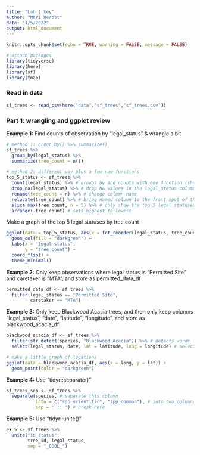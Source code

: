 ```yaml
---
title: "Lab 1 key"
author: "Mari Herbst"
date: "1/5/2022"
output: html_document
---
```


```r
knitr::opts_chunk$set(echo = TRUE, warning = FALSE, message = FALSE)

# attach packages
library(tidyverse)
library(here)
library(sf)
library(tmap)
```

### Read in data

```r
sf_trees <- read_csv(here("data","sf_trees","sf_trees.csv"))
```

### Part 1: wrangling and ggplot review

**Example 1:** Find counts of observation by "legal_status" & wrangle a bit

```r
# method 1: group_by() %>% summarize()
sf_trees %>%
  group_by(legal_status) %>%
  summarize(tree_count = n())

# method 2: different way plus a few new functions
top_5_status <- sf_trees %>%
  count(legal_status) %>% # groups by and counts with one function (shortcut for group_by, summarize)
  drop_na(legal_status) %>% # drop NA values in the legal_status column
  rename(tree_count = n) %>% # change column name
  relocate(tree_count) %>% # bring named column to the front spot of the data set
  slice_max(tree_count, n = 5) %>% # only show the top 5 legal statuses by tree count
  arrange(-tree_count) # sets highest to lowest
```

Make a graph of the top 5 legal statuses by tree count

```r
ggplot(data = top_5_status, aes(x = fct_reorder(legal_status, tree_count), y = tree_count)) + # fct_reorder the legal_status by tree_count instead of in alphabetical order
  geom_col(fill = "darkgreen") +
  labs(x = "legal status",
       y = "tree count") +
  coord_flip() +
  theme_minimal()
```

**Example 2:** Only keep observations where legal status is "Permitted Site" and caretaker is "MTA", and store as permitted_data_df

```r
permitted_data_df <- sf_trees %>%
  filter(legal_status == "Permitted Site",
         caretaker == "MTA")
```

**Example 3:** Only keep Blackwood Acacia trees, and then only keep columns "legal_status", "date", "latitude", "longitude", and store as blackwood_acacia_df

```r
blackwood_acacia_df <- sf_trees %>%
  filter(str_detect(species, "Blackwood Acacia")) %>% # detects words within a longer string of words so you don't have to type out the whole thing
  select(legal_status, date, lat = latitude, long = longitude) # select desired columns and rename some

# make a little graph of locations
ggplot(data = blackwood_acacia_df, aes(x = long, y = lat)) +
  geom_point(color = "darkgreen")
```

**Example 4:** Use "tidyr::separate()"

```r
sf_trees_sep <- sf_trees %>%
  separate(species, # separate this column
           into = c("spp_scientific", "spp_common"), # into two columns
           sep = " :: ") # break here
```

**Example 5:** Use "tidyr::unite()"

```r
ex_5 <- sf_trees %>%
  unite("id_status",
        tree_id, legal_status,
        sep = "_COOL_")
```

